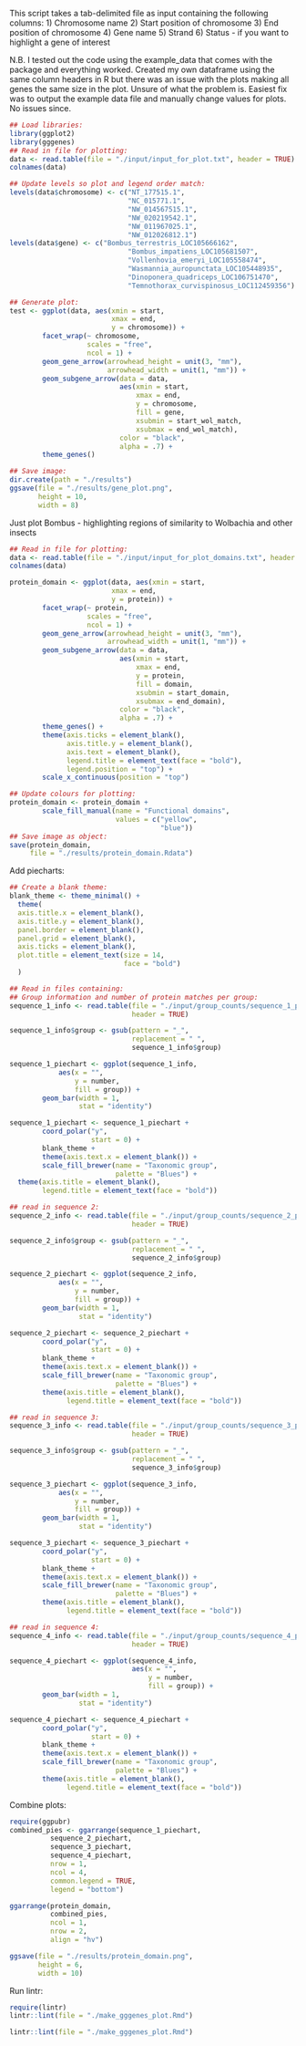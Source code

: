 This script takes a tab-delimited file as input containing the following columns:
1) Chromosome name
2) Start position of chromosome
3) End position of chromosome
4) Gene name
5) Strand
6) Status - if you want to highlight a gene of interest

N.B. I tested out the code using the example_data that comes with the package and everything worked. Created my own dataframe using the same column headers in R but there was an issue with the plots making all genes
the same size in the plot. Unsure of what the problem is. Easiest fix
was to output the example data file and manually change values for plots. 
No issues since. 

```r
## Load libraries:
library(ggplot2)
library(gggenes)
## Read in file for plotting:
data <- read.table(file = "./input/input_for_plot.txt", header = TRUE)
colnames(data)

## Update levels so plot and legend order match:
levels(data$chromosome) <- c("NT_177515.1",
                             "NC_015771.1",
                             "NW_014567515.1",
                             "NW_020219542.1",
                             "NW_011967025.1",
                             "NW_012026812.1")
levels(data$gene) <- c("Bombus_terrestris_LOC105666162",
                             "Bombus_impatiens_LOC105681507",
                             "Vollenhovia_emeryi_LOC105558474",
                             "Wasmannia_auropunctata_LOC105448935",
                             "Dinoponera_quadriceps_LOC106751470",
                             "Temnothorax_curvispinosus_LOC112459356")

## Generate plot:
test <- ggplot(data, aes(xmin = start,
                         xmax = end,
                         y = chromosome)) +
        facet_wrap(~ chromosome,
                   scales = "free",
                   ncol = 1) +
        geom_gene_arrow(arrowhead_height = unit(3, "mm"),
                        arrowhead_width = unit(1, "mm")) +
        geom_subgene_arrow(data = data,
                           aes(xmin = start,
                               xmax = end,
                               y = chromosome,
                               fill = gene,
                               xsubmin = start_wol_match,
                               xsubmax = end_wol_match),
                           color = "black",
                           alpha = .7) +
        theme_genes()

## Save image:
dir.create(path = "./results")
ggsave(file = "./results/gene_plot.png",
       height = 10,
       width = 8)
```

Just plot Bombus - highlighting regions of similarity to Wolbachia and other insects

```r
## Read in file for plotting:
data <- read.table(file = "./input/input_for_plot_domains.txt", header = TRUE)
colnames(data)

protein_domain <- ggplot(data, aes(xmin = start,
                         xmax = end,
                         y = protein)) +
        facet_wrap(~ protein,
                   scales = "free",
                   ncol = 1) +
        geom_gene_arrow(arrowhead_height = unit(3, "mm"),
                        arrowhead_width = unit(1, "mm")) +
        geom_subgene_arrow(data = data,
                           aes(xmin = start,
                               xmax = end,
                               y = protein,
                               fill = domain,
                               xsubmin = start_domain,
                               xsubmax = end_domain),
                           color = "black",
                           alpha = .7) +
        theme_genes() +
        theme(axis.ticks = element_blank(),
              axis.title.y = element_blank(),
              axis.text = element_blank(),
              legend.title = element_text(face = "bold"),
              legend.position = "top") +
        scale_x_continuous(position = "top")

## Update colours for plotting:
protein_domain <- protein_domain +
        scale_fill_manual(name = "Functional domains",
                          values = c("yellow",
                                     "blue"))
## Save image as object:
save(protein_domain,
     file = "./results/protein_domain.Rdata")
```

Add piecharts:

```r
## Create a blank theme:
blank_theme <- theme_minimal() +
  theme(
  axis.title.x = element_blank(),
  axis.title.y = element_blank(),
  panel.border = element_blank(),
  panel.grid = element_blank(),
  axis.ticks = element_blank(),
  plot.title = element_text(size = 14,
                            face = "bold")
  )

## Read in files containing:
## Group information and number of protein matches per group:
sequence_1_info <- read.table(file = "./input/group_counts/sequence_1_prot_matches_by_group.txt",
                              header = TRUE)

sequence_1_info$group <- gsub(pattern = "_",
                              replacement = " ",
                              sequence_1_info$group)

sequence_1_piechart <- ggplot(sequence_1_info,
            aes(x = "",
                y = number,
                fill = group)) +
        geom_bar(width = 1,
                 stat = "identity")

sequence_1_piechart <- sequence_1_piechart +
        coord_polar("y",
                    start = 0) +
        blank_theme +
        theme(axis.text.x = element_blank()) +
        scale_fill_brewer(name = "Taxonomic group",
                          palette = "Blues") +
  theme(axis.title = element_blank(),
        legend.title = element_text(face = "bold"))

## read in sequence 2:
sequence_2_info <- read.table(file = "./input/group_counts/sequence_2_prot_matches_by_group.txt",
                              header = TRUE)

sequence_2_info$group <- gsub(pattern = "_",
                              replacement = " ",
                              sequence_2_info$group)

sequence_2_piechart <- ggplot(sequence_2_info,
            aes(x = "",
                y = number,
                fill = group)) +
        geom_bar(width = 1,
                 stat = "identity")

sequence_2_piechart <- sequence_2_piechart +
        coord_polar("y",
                    start = 0) +
        blank_theme +
        theme(axis.text.x = element_blank()) +
        scale_fill_brewer(name = "Taxonomic group",
                          palette = "Blues") +
        theme(axis.title = element_blank(),
              legend.title = element_text(face = "bold"))

## read in sequence 3:
sequence_3_info <- read.table(file = "./input/group_counts/sequence_3_prot_matches_by_group.txt",
                              header = TRUE)

sequence_3_info$group <- gsub(pattern = "_",
                              replacement = " ",
                              sequence_3_info$group)

sequence_3_piechart <- ggplot(sequence_3_info,
            aes(x = "",
                y = number,
                fill = group)) +
        geom_bar(width = 1,
                 stat = "identity")

sequence_3_piechart <- sequence_3_piechart +
        coord_polar("y",
                    start = 0) +
        blank_theme +
        theme(axis.text.x = element_blank()) +
        scale_fill_brewer(name = "Taxonomic group",
                          palette = "Blues") +
        theme(axis.title = element_blank(),
              legend.title = element_text(face = "bold"))

## read in sequence 4:
sequence_4_info <- read.table(file = "./input/group_counts/sequence_4_prot_matches_by_group.txt",
                              header = TRUE)

sequence_4_piechart <- ggplot(sequence_4_info,
                              aes(x = "",
                                  y = number,
                                  fill = group)) +
        geom_bar(width = 1,
                 stat = "identity")

sequence_4_piechart <- sequence_4_piechart +
        coord_polar("y",
                    start = 0) +
        blank_theme +
        theme(axis.text.x = element_blank()) +
        scale_fill_brewer(name = "Taxonomic group",
                          palette = "Blues") +
        theme(axis.title = element_blank(),
              legend.title = element_text(face = "bold"))
```

Combine plots:

```r
require(ggpubr)
combined_pies <- ggarrange(sequence_1_piechart,
          sequence_2_piechart,
          sequence_3_piechart,
          sequence_4_piechart,
          nrow = 1,
          ncol = 4,
          common.legend = TRUE,
          legend = "bottom")

ggarrange(protein_domain,
          combined_pies,
          ncol = 1,
          nrow = 2,
          align = "hv")

ggsave(file = "./results/protein_domain.png",
       height = 6,
       width = 10)
```

Run lintr:
```r
require(lintr)
lintr::lint(file = "./make_gggenes_plot.Rmd")
```


```r
lintr::lint(file = "./make_gggenes_plot.Rmd")
```